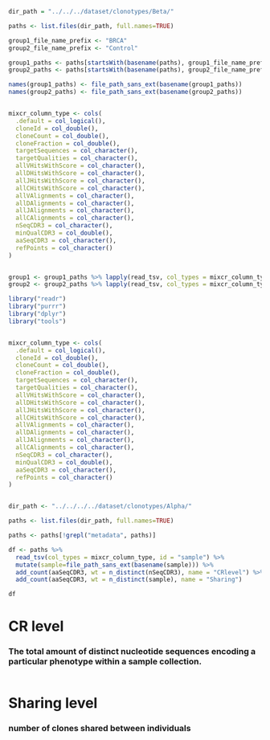 
```r

dir_path = "../../../dataset/clonotypes/Beta/"

paths <- list.files(dir_path, full.names=TRUE)

group1_file_name_prefix <- "BRCA"
group2_file_name_prefix <- "Control"

group1_paths <- paths[startsWith(basename(paths), group1_file_name_prefix)]
group2_paths <- paths[startsWith(basename(paths), group2_file_name_prefix)]

names(group1_paths) <- file_path_sans_ext(basename(group1_paths))
names(group2_paths) <- file_path_sans_ext(basename(group2_paths))


mixcr_column_type <- cols(
  .default = col_logical(),
  cloneId = col_double(),
  cloneCount = col_double(),
  cloneFraction = col_double(),
  targetSequences = col_character(),
  targetQualities = col_character(),
  allVHitsWithScore = col_character(),
  allDHitsWithScore = col_character(),
  allJHitsWithScore = col_character(),
  allCHitsWithScore = col_character(),
  allVAlignments = col_character(),
  allDAlignments = col_character(),
  allJAlignments = col_character(),
  allCAlignments = col_character(),
  nSeqCDR3 = col_character(),
  minQualCDR3 = col_double(),
  aaSeqCDR3 = col_character(),
  refPoints = col_character()
)


group1 <- group1_paths %>% lapply(read_tsv, col_types = mixcr_column_type)
group2 <- group2_paths %>% lapply(read_tsv, col_types = mixcr_column_type)

```


```r
library("readr")
library("purrr")
library("dplyr")
library("tools")


mixcr_column_type <- cols(
  .default = col_logical(),
  cloneId = col_double(),
  cloneCount = col_double(),
  cloneFraction = col_double(),
  targetSequences = col_character(),
  targetQualities = col_character(),
  allVHitsWithScore = col_character(),
  allDHitsWithScore = col_character(),
  allJHitsWithScore = col_character(),
  allCHitsWithScore = col_character(),
  allVAlignments = col_character(),
  allDAlignments = col_character(),
  allJAlignments = col_character(),
  allCAlignments = col_character(),
  nSeqCDR3 = col_character(),
  minQualCDR3 = col_double(),
  aaSeqCDR3 = col_character(),
  refPoints = col_character()
)


dir_path <- "../../../../dataset/clonotypes/Alpha/"

paths <- list.files(dir_path, full.names=TRUE)

paths <- paths[!grepl("metadata", paths)]

df <- paths %>%
  read_tsv(col_types = mixcr_column_type, id = "sample") %>%
  mutate(sample=file_path_sans_ext(basename(sample))) %>%
  add_count(aaSeqCDR3, wt = n_distinct(nSeqCDR3), name = "CRlevel") %>%
  add_count(aaSeqCDR3, wt = n_distinct(sample), name = "Sharing")

df
```



# CR level

### The total amount of distinct nucleotide sequences encoding a particular phenotype within a sample collection.


```r

```


# Sharing level

### number of clones shared between individuals
